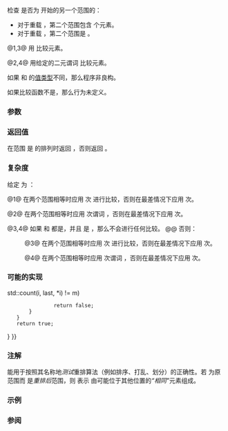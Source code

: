 {{cpp/title|is_permutation}}
{{cpp/algorithm/navbar}}
{{dcl begin}}
{{dcl header|algorithm}}
{{dcl|num=1|since=c++11|notes={{mark constexpr since c++20}}|
template&lt; class ForwardIt1, class ForwardIt2 &gt;
bool is_permutation( ForwardIt1 first1, ForwardIt1 last1,
                     ForwardIt2 first2 );
}}
{{dcl|num=2|since=c++11|notes={{mark constexpr since c++20}}|
template&lt; class ForwardIt1, class ForwardIt2,
          class BinaryPredicate &gt;
bool is_permutation( ForwardIt1 first1, ForwardIt1 last1,
                     ForwardIt2 first2, BinaryPredicate p );
}}
{{dcl|num=3|since=c++14|notes={{mark constexpr since c++20}}|
template&lt; class ForwardIt1, class ForwardIt2 &gt;
bool is_permutation( ForwardIt1 first1, ForwardIt1 last1,
                     ForwardIt2 first2, ForwardIt2 last2 );
}}
{{dcl|num=4|since=c++14|notes={{mark constexpr since c++20}}|
template&lt; class ForwardIt1, class ForwardIt2,
          class BinaryPredicate &gt;
bool is_permutation( ForwardIt1 first1, ForwardIt1 last1,
                     ForwardIt2 first2, ForwardIt2 last2,
                     BinaryPredicate p );
}}
{{dcl end}}

检查 {{range|first1|last1}} 是否为 {{c|first2}} 开始的另一个范围的{{enwiki|permutation|排列}}：
* 对于重载 {{v|1,2}}，第二个范围包含 {{c|std::distance(first1, last1)}} 个元素。
* 对于重载 {{v|3,4}}，第二个范围是 {{range|first2|last2}}。

@1,3@ 用 {{c/core|1=operator==}} 比较元素。

@2,4@ 用给定的二元谓词 {{c|p}} 比较元素。

如果 {{tt|ForwardIt1}} 和 {{tt|ForwardIt2}} 的[[cpp/iterator#类型与可写性|值类型]]不同，那么程序非良构。

如果比较函数不是{{enwiki|equivalence relation|等价关系}}，那么行为未定义。

===参数===
{{par begin}}
{{par range|first1|last1|range=第一个|要比较的}}
{{par range|first2|last2|range=第二个|要比较的}}
{{par pred2 eq|p|p1=InputIt1|p2=InputIt2}}
{{par hreq}}
{{par req named|ForwardIt1, ForwardIt2|ForwardIterator}}
{{par end}}

===返回值===
在范围 {{range|first1|last1}} 是 {{range|first2|last2}} 的排列时返回 {{c|true}}，否则返回 {{c|false}}。

===复杂度===
给定 {{mathjax-or|\(\scriptsize N\)|N}} 为 {{c|std::distance(first1, last1)}}：

@1@ 在两个范围相等时应用 {{mathjax-or|\(\scriptsize N\)|N}} 次 {{c/core|1=operator==}} 进行比较，否则在最差情况下应用 {{mathjax-or|\(\scriptsize O(N^2)\)|O(N{{su|p=2}})}} 次。

@2@ 在两个范围相等时应用 {{mathjax-or|\(\scriptsize N\)|N}} 次谓词 {{c|p}}，否则在最差情况下应用 {{mathjax-or|\(\scriptsize O(N^2)\)|O(N{{su|p=2}})}} 次。

@3,4@ 如果 {{tt|InputIt1}} 和 {{tt|InputIt2}} 都是{{named req|RandomAccessIterator}}，并且 {{c|1=last1 - first1 != last2 - first2}} 是 {{c|true}}，那么不会进行任何比较。
@@ 否则：

:@3@ 在两个范围相等时应用 {{mathjax-or|\(\scriptsize N\)|N}} 次 {{c/core|1=operator==}} 进行比较，否则在最差情况下应用 {{mathjax-or|\(\scriptsize O(N^2)\)|O(N{{su|p=2}})}} 次。

:@4@ 在两个范围相等时应用 {{mathjax-or|\(\scriptsize N\)|N}} 次谓词 {{c|p}}，否则在最差情况下应用 {{mathjax-or|\(\scriptsize O(N^2)\)|O(N{{su|p=2}})}} 次。

===可能的实现===
{{eq fun|1=
template&lt;class ForwardIt1, class ForwardIt2&gt;
bool is_permutation(ForwardIt1 first, ForwardIt1 last,
                    ForwardIt2 d_first)
{
   // 跳过公共前缀
   std::tie(first, d_first) = std::mismatch(first, last, d_first);
    
   // 在 rest 上迭代，计数 [d_first, d_last) 中出现多少次
   // 每个来自 [first, last) 的元素
    if (first != last)
    {
        ForwardIt2 d_last = std::next(d_first, std::distance(first, last));
        for (ForwardIt1 i = first; i != last; ++i)
        {
            if (i != std::find(first, i, *i))
                continue; // 已经遇到此 *i
            
            auto m = std::count(d_first, d_last, *i);
            if (m == 0 {{!!}} std::count(i, last, *i) != m)
                return false;
        }
    }
    return true;
}
}}

===注解===
{{tt|std::is_permutation}} 能用于按照其名称地''测试''{{sep}}重排算法（例如排序、打乱、划分）的正确性。若 {{tt|x}} 为原范围而 {{tt|y}} 是''重排后''{{sep}}范围，则 {{c|1=std::is_permutation(x, y) == true}} 表示 {{tt|y}} 由可能位于其他位置的''“相同”''{{sep}}元素组成。

===示例===
{{example
|
|code=
#include &lt;algorithm&gt;
#include &lt;iostream&gt;

template&lt;typename Os, typename V&gt;
Os&amp; operator&lt;&lt;(Os&amp; os, const V&amp; v)
{
    os &lt;&lt; "{ ";
    for (const auto&amp; e : v)
        os &lt;&lt; e &lt;&lt; ' ';
    return os &lt;&lt; '}';
}

int main()
{
    static constexpr auto v1 = {1, 2, 3, 4, 5};
    static constexpr auto v2 = {3, 5, 4, 1, 2};
    static constexpr auto v3 = {3, 5, 4, 1, 1};
    
    std::cout &lt;&lt; v2 &lt;&lt; " 是 " &lt;&lt; v1 &lt;&lt; " 的排列：" &lt;&lt; std::boolalpha
              &lt;&lt; std::is_permutation(v1.begin(), v1.end(), v2.begin()) &lt;&lt; '\n'
              &lt;&lt; v3 &lt;&lt; " 是 " &lt;&lt; v1 &lt;&lt; " 的排列：" &lt;&lt; std::boolalpha
              &lt;&lt; std::is_permutation(v1.begin(), v1.end(), v3.begin()) &lt;&lt; '\n';
}
|output=
{ 3 5 4 1 2 } 是 { 1 2 3 4 5 } 的排列：true
{ 3 5 4 1 1 } 是 { 1 2 3 4 5 } 的排列：false
}}

===参阅===
{{dsc begin}}
{{dsc inc|cpp/algorithm/dsc next_permutation}}
{{dsc inc|cpp/algorithm/dsc prev_permutation}}
{{dsc inc|cpp/concepts/dsc equivalence_relation}}
{{dsc inc|cpp/algorithm/ranges/dsc is_permutation}}
{{dsc end}}

{{langlinks|de|en|es|fr|it|ja|pt|ru}}